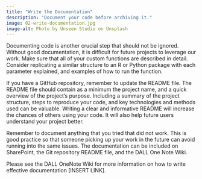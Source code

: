 ```yaml
---
title: "Write the Documentation"
description: "Document your code before archiving it."
image: 02-write-documentation.jpg
image-alt: Photo by Unseen Studio on Unsplash
---
```

 
Documenting code is another crucial step that should not be ignored. Without good documentation, it is difficult for future projects to leverage our work. Make sure that all of your custom functions are described in detail. Consider replicating a similar structure to an R or Python package with each parameter explained, and examples of how to run the function.

If you have a GitHub repository, remember to update the README file. The README file should contain as a minimum the project name, and a quick overview of the project’s purpose. Including a summary of the project structure, steps to reproduce your code, and key technologies and methods used can be valuable. Writing a clear and informative README will increase the chances of others using your code. It will also help future users understand your project better.

Remember to document anything that you tried that did not work. This is good practice so that someone picking up your work in the future can avoid running into the same issues. The documentation can be included on SharePoint, the Git repository README file, and the DALL One Note Wiki.

Please see the DALL OneNote Wiki for more information on how to write effective documentation [INSERT LINK].
